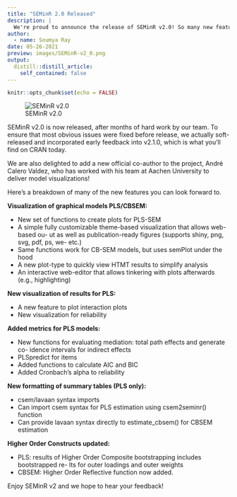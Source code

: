 ```yaml
---
title: "SEMinR 2.0 Released"
description: |
  We're proud to announce the release of SEMinR v2.0! So many new features, including the single most requested feature of model visualization created by our brilliant new co-author, André Calero Valdez, and his team at Aachen University.
author:
  - name: Soumya Ray
date: 05-26-2021
preview: images/SEMinR-v2_0.png
output:
  distill::distill_article:
    self_contained: false
---
```



```r
knitr::opts_chunk$set(echo = FALSE)
```

![SEMinR v2.0](images/SEMinR-v2_0.png)

SEMinR v2.0 is now released, after months of hard work by our team. To ensure that most obvious issues were fixed before release, we actually soft-released and incorporated early feedback into v2.1.0, which is what you'll find on CRAN today.

We are also delighted to add a new official co-author to the project, André Calero Valdez, who has worked with his team at Aachen University to deliver model visualizations!

Here's a breakdown of many of the new features you can look forward to.

**Visualization of graphical models PLS/CBSEM:**

- New set of functions to create plots for PLS-SEM
- A simple fully customizable theme-based visualization that allows web-based ou- ut as well as publication-ready figures (supports shiny, png, svg, pdf, ps, we-  etc.)
- Same functions work for CB-SEM models, but uses semPlot under the hood
- A new plot-type to quickly view HTMT results to simplify analysis
- An interactive web-editor that allows tinkering with plots afterwards (e.g., highlighting)

**New visualization of results for PLS:**

- A new feature to plot interaction plots
- New visualization for reliability

**Added metrics for PLS models:**

- New functions for evaluating mediation: total path effects and generate co- idence intervals for indirect effects
- PLSpredict for items
- Added functions to calculate AIC and BIC
- Added Cronbach’s alpha to reliability

**New formatting of summary tables (PLS only):**

- csem/lavaan syntax imports
- Can import csem syntax for PLS estimation using csem2seminr() function
- Can provide lavaan syntax directly to estimate_cbsem() for CBSEM estimation

**Higher Order Constructs updated:**

- PLS: results of Higher Order Composite bootstrapping includes bootstrapped re- lts for outer loadings and outer weights
- CBSEM: Higher Order Reflective function now added.

Enjoy SEMinR v2 and we hope to hear your feedback!